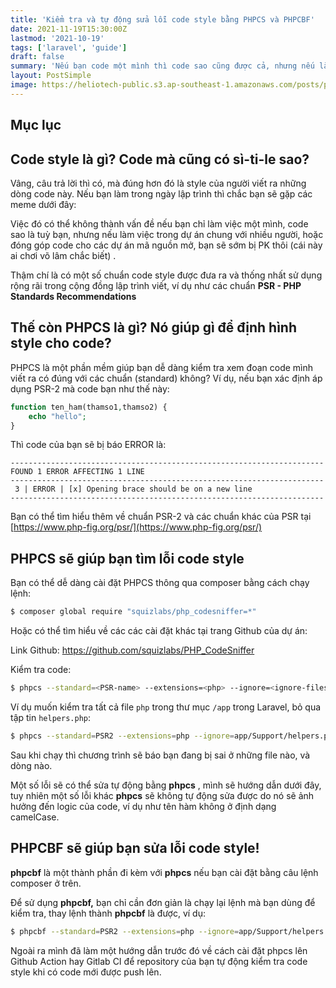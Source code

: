 ```yaml
---
title: 'Kiểm tra và tự động sửa lỗi code style bằng PHPCS và PHPCBF'
date: 2021-11-19T15:30:00Z
lastmod: '2021-10-19'
tags: ['laravel', 'guide']
draft: false
summary: 'Nếu bạn code một mình thì code sao cũng được cả, nhưng nếu làm việc trong dự án chung với nhiều người thì xài cái này đi'
layout: PostSimple
image: https://heliotech-public.s3.ap-southeast-1.amazonaws.com/posts/phpcs/1.png
---
```


## Mục lục

<TOCInline toc={props.toc} exclude="Mục lục" toHeading={3} />

## Code style là gì? Code mà cũng có sì-ti-le sao?

Vâng, câu trả lời thì có, mà đúng hơn đó là style của người viết ra những dòng code này. Nếu bạn làm trong ngày lập trình thì chắc bạn sẽ gặp các meme dưới đây:

<S3Image src="/posts/phpcs/1.png" />

Việc đó có thể không thành vấn đề nếu bạn chỉ làm việc một mình, code sao là tuỳ bạn, nhưng nếu làm việc trong dự án chung với nhiều người, hoặc đóng góp code cho các dự án mã nguồn mở, bạn sẽ sớm bị PK thôi (cái này ai chơi võ lâm chắc biết) .

Thậm chí là có một số chuẩn code style được đưa ra và thống nhất sử dụng rộng rãi trong cộng đồng lập trình viết, ví dụ như các chuẩn **PSR - PHP Standards Recommendations**

## Thế còn PHPCS là gì? Nó giúp gì để định hình style cho code?

PHPCS là một phần mềm giúp bạn dễ dàng kiểm tra xem đoạn code mình viết ra có đúng với các chuẩn (standard) không? Ví dụ, nếu bạn xác định áp dụng PSR-2 mà code bạn như thế này:

```php {} showLineNumbers
function ten_ham(thamso1,thamso2) {
	echo "hello";
}
```

Thì code của bạn sẽ bị báo ERROR là:

```
----------------------------------------------------------------------
FOUND 1 ERROR AFFECTING 1 LINE
----------------------------------------------------------------------
 3 | ERROR | [x] Opening brace should be on a new line
----------------------------------------------------------------------
```

Bạn có thể tìm hiểu thêm về chuẩn PSR-2 và các chuẩn khác của PSR tại [https://www.php-fig.org/psr/](https://www.php-fig.org/psr/)

## PHPCS sẽ giúp bạn tìm lỗi code style

Bạn có thể dễ dàng cài đặt PHPCS thông qua composer bằng cách chạy lệnh:

```bash
$ composer global require "squizlabs/php_codesniffer=*"
```

Hoặc có thể tìm hiểu về các các cài đặt khác tại trang Github của dự án:

Link Github: https://github.com/squizlabs/PHP_CodeSniffer

Kiểm tra code:

```bash
$ phpcs --standard=<PSR-name> --extensions=<php> --ignore=<ignore-files> <folder/file-will-test>
```

Ví dụ muốn kiểm tra tất cả file `php` trong thư mục `/app` trong Laravel, bỏ qua tập tin `helpers.php`:

```bash
$ phpcs --standard=PSR2 --extensions=php --ignore=app/Support/helpers.php app
```

Sau khi chạy thì chương trình sẽ báo bạn đang bị sai ở những file nào, và dòng nào.

Một số lỗi sẽ có thể sửa tự động bằng **phpcs** , mình sẽ hướng dẫn dưới đây, tuy nhiên một số lỗi khác **phpcs** sẽ không tự động sửa được do nó sẽ ảnh hưởng đến logic của code, ví dụ như tên hàm không ở định dạng camelCase.

## PHPCBF sẽ giúp bạn sửa lỗi code style!

**phpcbf** là một thành phần đi kèm với **phpcs** nếu bạn cài đặt bằng câu lệnh composer ở trên.

Để sử dụng **phpcbf,** bạn chỉ cần đơn giản là chạy lại lệnh mà bạn dùng để kiểm tra, thay lệnh thành **phpcbf** là được, ví dụ:

```bash
$ phpcbf --standard=PSR2 --extensions=php --ignore=app/Support/helpers.php app
```

Ngoài ra mình đã làm một hướng dẫn trước đó về cách cài đặt phpcs lên Github Action hay Gitlab CI để repository của bạn tự động kiểm tra code style khi có code mới được push lên.

<BlogNewsletterForm title="Nếu bạn thích những bài thế này?" />
